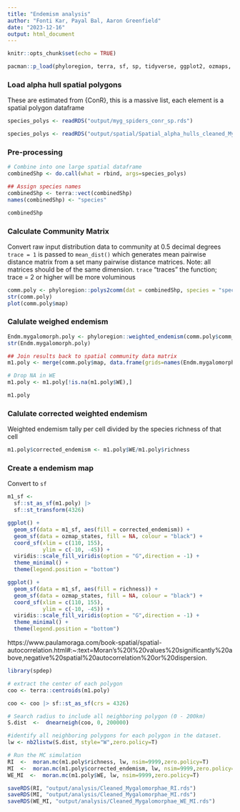 ```yaml
---
title: "Endemism analysis"
author: "Fonti Kar, Payal Bal, Aaron Greenfield"
date: "2023-12-16"
output: html_document
---
```


```r
knitr::opts_chunk$set(echo = TRUE)

pacman::p_load(phyloregion, terra, sf, sp, tidyverse, ggplot2, ozmaps, tmap, viridis)
```

### Load alpha hull spatial polygons

These are estimated from {ConR}, this is a massive list, each element is a spatial polygon dataframe

```r
species_polys <- readRDS("output/myg_spiders_conr_sp.rds")

species_polys <- readRDS("output/spatial/Spatial_alpha_hulls_cleaned_Mygalomorphae_withassertions_2024-03-13_ALA.rds")
```

### Pre-processing

```r
# Combine into one large spatial dataframe
combinedShp <- do.call(what = rbind, args=species_polys)

## Assign species names
combinedShp <- terra::vect(combinedShp)
names(combinedShp) <- "species"

combinedShp
```

### Calculate Community Matrix

Convert raw input distribution data to community at 0.5 decimal degrees
`trace = 1` is passed to `mean_dist()` which generates mean pairwise distance matrix from a set many pairwise distance matrices. Note: all matrices should be of the same dimension. `trace` "traces" the function; trace = 2 or higher will be more voluminous

```r
comm.poly <- phyloregion::polys2comm(dat = combinedShp, species = "species", trace=1, res = 0.5)
str(comm.poly)
plot(comm.poly$map)
```

### Calulate weighed endemism 

```r
Endm.mygalomorph.poly <- phyloregion::weighted_endemism(comm.poly$comm_dat)
str(Endm.mygalomorph.poly)

## Join results back to spatial community data matrix
m1.poly <- merge(comm.poly$map, data.frame(grids=names(Endm.mygalomorph.poly), WE=Endm.mygalomorph.poly), by="grids")

# Drop NA in WE
m1.poly <- m1.poly[!is.na(m1.poly$WE),]

m1.poly
```


### Calulate corrected weighted endemism

Weighted endemism tally per cell divided by the species richness of that cell

```r
m1.poly$corrected_endemism <- m1.poly$WE/m1.poly$richness
```

### Create a endemism map

Convert to `sf` 

```r
m1_sf <- 
  sf::st_as_sf(m1.poly) |> 
  sf::st_transform(4326)

ggplot() +
  geom_sf(data = m1_sf, aes(fill = corrected_endemism)) + 
  geom_sf(data = ozmap_states, fill = NA, colour = "black") + 
  coord_sf(xlim = c(110, 155), 
           ylim = c(-10, -45)) + 
  viridis::scale_fill_viridis(option = "G",direction = -1) + 
  theme_minimal() +
  theme(legend.position = "bottom")

ggplot() +
  geom_sf(data = m1_sf, aes(fill = richness)) + 
  geom_sf(data = ozmap_states, fill = NA, colour = "black") + 
  coord_sf(xlim = c(110, 155), 
           ylim = c(-10, -45)) + 
  viridis::scale_fill_viridis(option = "G",direction = -1) + 
  theme_minimal() +
  theme(legend.position = "bottom")
```

https://www.paulamoraga.com/book-spatial/spatial-autocorrelation.html#:~:text=Moran's%20I%20values%20significantly%20above,negative%20spatial%20autocorrelation%20or%20dispersion.

```r
library(spdep)

# extract the center of each polygon
coo <- terra::centroids(m1.poly)

coo <- coo |> sf::st_as_sf(crs = 4326)

# Search radius to include all neighboring polygon (0 - 200km)
S.dist  <-  dnearneigh(coo, 0, 200000)  

#identify all neighboring polygons for each polygon in the dataset.
lw <- nb2listw(S.dist, style="W",zero.policy=T) 

# Run the MC simulation
RI  <-  moran.mc(m1.poly$richness, lw, nsim=9999,zero.policy=T)
MI  <-  moran.mc(m1.poly$corrected_endemism, lw, nsim=9999,zero.policy=T)
WE_MI  <-  moran.mc(m1.poly$WE, lw, nsim=9999,zero.policy=T)

saveRDS(RI, "output/analysis/Cleaned_Mygalomorphae_RI.rds")
saveRDS(MI, "output/analysis/Cleaned_Mygalomorphae_MI.rds")
saveRDS(WE_MI, "output/analysis/Cleaned_Mygalomorphae_WE_MI.rds")
```

